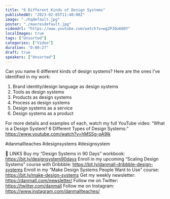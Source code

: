 ```yaml
---
title: "6 Different Kinds of Design Systems"
publishedAt: "2023-02-05T11:40:00Z"
image: "./hqdefault.jpg"
poster: "./maxresdefault.jpg"
videoUrl: "https://www.youtube.com/watch?v=wg2PJQu60OY"
localImages: true
tags: ["Unsorted"]
categories: ["Video"]
duration: "0:00:27"
draft: true
speakers: ["Unsorted"]
---
```

Can you name 6 different kinds of design systems? Here are the ones I’ve identified in my work:

1. Brand identity/design language as design systems
2. Tools as design systems
3. Products as design systems
4. Process as design systems
5. Design systems as a service
6. Design systems as a product

For more details and examples of each, watch my full YouTube video: “What is a Design System? 6 Different Types of Design Systems:” https://www.youtube.com/watch?v=hMSSg-pA9lk

#danmallteaches #designsystems #designsystem 

🔗 LINKS
Buy my “Design Systems in 90 Days” workbook: https://bit.ly/designsystem90days
Enroll in my upcoming “Scaling Design Systems” course with Dribbble: https://bit.ly/danmall-dribbble-design-systems
Enroll in my “Make Design Systems People Want to Use” course: https://bit.ly/make-design-systems
Get my weekly newsletter: https://danmall.com/newsletter/
Follow me on Twitter: https://twitter.com/danmall
Follow me on Instagram: https://www.instagram.com/danmallteaches/
